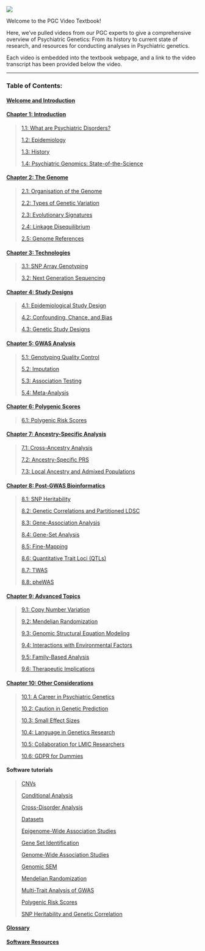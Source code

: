 ![](pgc_logo_website_v3.jpeg){fig-align="center"}

Welcome to the PGC Video Textbook!

Here, we've pulled videos from our PGC experts to give a comprehensive overview of Psychiatric Genetics: From its history to current state of research, and resources for conducting analyses in Psychiatric genetics.

Each video is embedded into the textbook webpage, and a link to the video transcript has been provided below the video.

------------------------------------------------------------------------

### Table of Contents:

#### [**Welcome and Introduction**](welcome.qmd)

#### [Chapter 1: Introduction](chapter1.qmd)

> [1.1: What are Psychiatric Disorders?](chapter1.qmd#sec-section1)
>
> [1.2: Epidemiology](chapter1.qmd#sec-section2)
>
> [1.3: History](chapter1.qmd#sec-section3)
>
> [1.4: Psychiatric Genomics: State-of-the-Science](chapter1.qmd#sec-section4)

#### [Chapter 2: The Genome](chapter2.qmd)

> [2.1: Organisation of the Genome](chapter2.qmd#sec-section1)
>
> [2.2: Types of Genetic Variation](chapter2.qmd#sec-section2)
>
> [2.3: Evolutionary Signatures](chapter2.qmd#sec-section3)
>
> [2.4: Linkage Disequilibrium](chapter2.qmd#sec-section4)
>
> [2.5: Genome References](chapter2.qmd#sec-section5)

#### [Chapter 3: Technologies](chapter3.qmd)

> [3.1: SNP Array Genotyping](chapter3.qmd#sec-section1)
>
> [3.2: Next Generation Sequencing](chapter3.qmd#sec-section2)

#### [Chapter 4: Study Designs](chapter4.qmd)

> [4.1: Epidemiological Study Design](chapter4.qmd#sec-section1)
>
> [4.2: Confounding, Chance, and Bias](chapter4.qmd#sec-section2)
>
> [4.3: Genetic Study Designs](chapter4.qmd#sec-section3)

#### [Chapter 5: GWAS Analysis](chapter5.qmd)

> [5.1: Genotyping Quality Control](chapter5.qmd#sec-section1)
>
> [5.2: Imputation](chapter5.qmd#sec-section2)
>
> [5.3: Association Testing](chapter5.qmd#sec-section3)
>
> [5.4: Meta-Analysis](chapter5.qmd#sec-section4)

#### [Chapter 6: Polygenic Scores](chapter6.qmd)

> [6.1: Polygenic Risk Scores](chapter6.qmd)

#### [Chapter 7: Ancestry-Specific Analysis](chapter7.qmd)

> [7.1: Cross-Ancestry Analysis](chapter7.qmd#sec-section1)
>
> [7.2: Ancestry-Specific PRS](chapter7.qmd#sec-section2)
>
> [7.3: Local Ancestry and Admixed Populations](chapter7.qmd#sec-section3)

#### [Chapter 8: Post-GWAS Bioinformatics](chapter8.qmd)

> [8.1: SNP Heritability](chapter8.qmd#sec-section1)
>
> [8.2: Genetic Correlations and Partitioned LDSC](chapter8.qmd#sec-section2)
>
> [8.3: Gene-Association Analysis](chapter8.qmd#sec-section3)
>
> [8.4: Gene-Set Analysis](chapter8.qmd#sec-section4)
>
> [8.5: Fine-Mapping](chapter8.qmd#sec-section5)
>
> [8.6: Quantitative Trait Loci (QTLs)](chapter8.qmd#sec-section6)
>
> [8.7: TWAS](chapter8.qmd#sec-section7)
>
> [8.8: pheWAS](chapter8.qmd#sec-section8)

#### [Chapter 9: Advanced Topics](chapter9.qmd)

> [9.1: Copy Number Variation](chapter9.qmd#sec-section1)
>
> [9.2: Mendelian Randomization](chapter9.qmd#sec-section2)
>
> [9.3: Genomic Structural Equation Modeling](chapter9.qmd#sec-section3)
>
> [9.4: Interactions with Environmental Factors](chapter9.qmd#sec-section4)
>
> [9.5: Family-Based Analysis](chapter9.qmd#sec-section5)
>
> [9.6: Therapeutic Implications](chapter9.qmd#sec-section6)

#### [Chapter 10: Other Considerations](chapter10.qmd)

> [10.1: A Career in Psychiatric Genetics](chapter10.qmd#sec-section1)
>
> [10.2: Caution in Genetic Prediction](chapter10.qmd#sec-section2)
>
> [10.3: Small Effect Sizes](chapter10.qmd#sec-section3)
>
> [10.4: Language in Genetics Research](chapter10.qmd#sec-section4)
>
> [10.5: Collaboration for LMIC Researchers](chapter10.qmd#sec-section5)
>
> [10.6: GDPR for Dummies](chapter10.qmd#sec-section6)

#### Software tutorials

> [CNVs](software_cnvs.qmd)
>
> [Conditional Analysis](software_conditional.qmd)
>
> [Cross-Disorder Analysis](software_crossdisorder.qmd)
>
> [Datasets](software_datasets.qmd)
>
> [Epigenome-Wide Association Studies](software_ewas.qmd)
>
> [Gene Set Identification](software_geneset.qmd)
>
> [Genome-Wide Association Studies](software_gwas.qmd)
>
> [Genomic SEM](software_genomicSEM.qmd)
>
> [Mendelian Randomization](software_MR.qmd)
>
> [Multi-Trait Analysis of GWAS](software_mtag.qmd)
>
> [Polygenic Risk Scores](software_prs.qmd)
>
> [SNP Heritability and Genetic Correlation](software_correlation.qmd)

#### [Glossary](glossary.qmd)

#### [Software Resources](resources.qmd)
